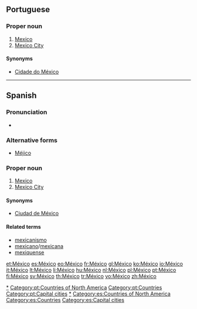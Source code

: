 {{also|Mexico}}
==Portuguese==

===Proper noun===
{{pt-proper noun|m}}

# [[Mexico]]
# [[Mexico City]]

====Synonyms====
* {{sense|Mexico City}} [[Cidade do México]]

[[Category:pt:Mexico|*]]
[[Category:pt:Countries of North America]]
[[Category:pt:Countries]]
[[Category:pt:Capital cities]]

----

==Spanish==
{{wikipedia|lang=es}}

===Pronunciation===
* {{audio|Es-mx-México.ogg|Audio (Mexico)}}

===Alternative forms===
* [[Méjico]]

===Proper noun===
{{es-proper noun|m}}

# [[Mexico]]
# [[Mexico City]]

====Synonyms====
* {{sense|Mexico City}} [[Ciudad de México]]

====Related terms====
* [[mexicanismo]]
* [[mexicano]]/[[mexicana]]
* [[mexiquense]]

[[Category:es:Mexico|*]]
[[Category:es:Countries of North America]]
[[Category:es:Countries]]
[[Category:es:Capital cities]]

[[et:México]]
[[es:México]]
[[eo:México]]
[[fr:México]]
[[gl:México]]
[[ko:México]]
[[io:México]]
[[it:México]]
[[lt:México]]
[[li:México]]
[[hu:México]]
[[nl:México]]
[[pl:México]]
[[pt:México]]
[[fi:México]]
[[sv:México]]
[[th:México]]
[[tr:México]]
[[vo:México]]
[[zh:México]]